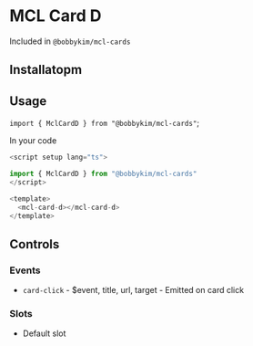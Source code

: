 
<Meta of={Stories} />

# MCL Card D

Included in `@bobbykim/mcl-cards`

## Installatopm

## Usage

`import { MclCardD } from "@bobbykim/mcl-cards"`;

In your code

```js
<script setup lang="ts">

import { MclCardD } from "@bobbykim/mcl-cards"
</script>

<template>
  <mcl-card-d></mcl-card-d>
</template>
```

<Canvas of={Stories.MclCardDExample} />

## Controls

<Controls of={Stories.MclCardDExample} />

### Events

- `card-click` - \$event, title, url, target - Emitted on card click

### Slots

- Default slot
